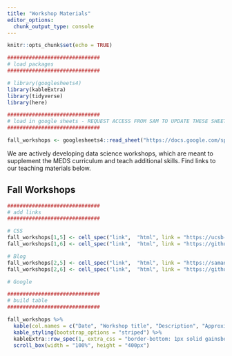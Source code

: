 ```yaml
---
title: "Workshop Materials"
editor_options: 
  chunk_output_type: console
---
```


```r
knitr::opts_chunk$set(echo = TRUE)

##############################
# load packages
##############################

# library(googlesheets4)
library(kableExtra)
library(tidyverse)
library(here)

##############################
# load in google sheets - REQUEST ACCESS FROM SAM TO UPDATE THESE SHEETS
##############################

fall_workshops <- googlesheets4::read_sheet("https://docs.google.com/spreadsheets/d/1C3YARs0diRMo2FF0VguO1B8uPByP7lNCkxLym-APV_0/edit?usp=sharing") 
```

We are actively developing data science workshops, which are meant to supplement the MEDS curriculum and teach additional skills. Find links to our teaching materials below.

## Fall Workshops

```r
##############################
# add links
##############################

# CSS
fall_workshops[1,5] <- cell_spec("link",  "html", link = "https://ucsb-meds.github.io/customizing-websites-css/#1")
fall_workshops[1,6] <- cell_spec("link",  "html", link = "https://github.com/UCSB-MEDS/customizing-websites-css")

# Blog
fall_workshops[2,5] <- cell_spec("link",  "html", link = "https://samanthacsik.github.io/posts/2021-09-21-my-first-test-post/")
fall_workshops[2,6] <- cell_spec("link",  "html", link = "https://github.com/UCSB-MEDS/writing-blogposts")

# Google

##############################
# build table 
##############################

fall_workshops %>% 
  kable(col.names = c("Date", "Workshop title", "Description", "Approximate duration", "Presentation materials", "GitHub repo"), format = "html", escape = FALSE) %>% 
  kable_styling(bootstrap_options = "striped") %>% 
  kableExtra::row_spec(1, extra_css = "border-bottom: 1px solid gainsboro") %>% 
  scroll_box(width = "100%", height = "400px") 
```
